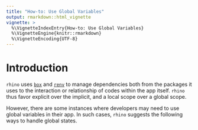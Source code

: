 ```yaml
---
title: "How-to: Use Global Variables"
output: rmarkdown::html_vignette
vignette: >
  %\VignetteIndexEntry{How-to: Use Global Variables}
  %\VignetteEngine{knitr::rmarkdown}
  %\VignetteEncoding{UTF-8}
---
```


# Introduction

`rhino` uses [`box`](https://appsilon.github.io/rhino/articles/explanation/box-modules.html) and [`renv`](https://appsilon.github.io/rhino/articles/explanation/renv-configuration.html) to manage dependencies both from the packages it uses to the interaction or relationship of codes within the app itself. `rhino` thus favor explicit over the implicit, and a local scope over  a global scope.

However, there are some instances where developers may need to use global variables in their app. In such cases, `rhino` suggests the following ways to handle global states.